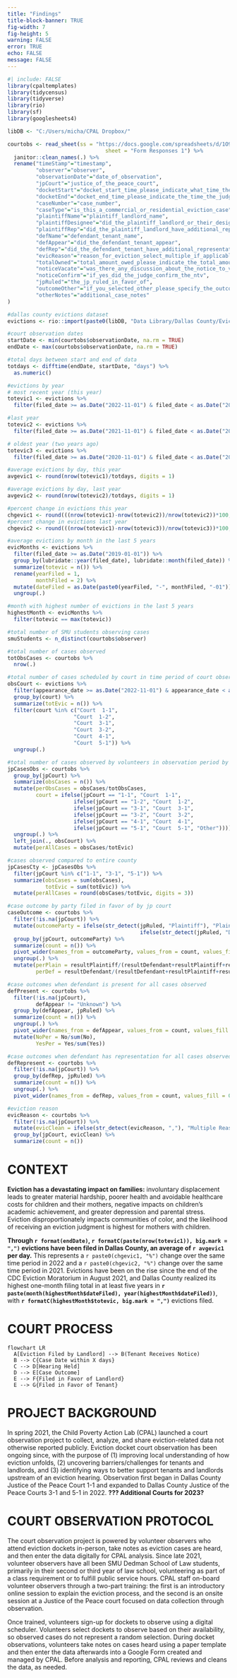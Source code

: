 ```yaml
---
title: "Findings"
title-block-banner: TRUE
fig-width: 7
fig-height: 5
warning: FALSE
error: TRUE
echo: FALSE
message: FALSE
---
```


```r
#| include: FALSE
library(cpaltemplates)
library(tidycensus)
library(tidyverse)
library(rio)
library(sf)
library(googlesheets4)

libDB <- "C:/Users/micha/CPAL Dropbox/"

courtobs <- read_sheet(ss = "https://docs.google.com/spreadsheets/d/1O9P06SgvZ_nRGc64W2OsSjyX9iCS_LkcsG9087HNTuk",
                               sheet = "Form Responses 1") %>%
  janitor::clean_names(.) %>%
  rename("timeStamp"="timestamp",
         "observer"="observer",
         "observationDate"="date_of_observation",
         "jpCourt"="justice_of_the_peace_court",
         "docketStart"="docket_start_time_please_indicate_what_time_the_judge_called_the_first_case_on_the_docket_use_format_hh_mm_and_specify_am_or_pm_e_g_09_32_am",
         "docketEnd"="docket_end_time_please_indicate_the_time_the_judge_finished_hearing_the_last_case_on_the_docket_use_format_hh_mm_and_specify_am_or_pm_e_g_12_34_pm",
         "caseNumber"="case_number",
         "caseType"="is_this_a_commercial_or_residential_eviction_case",
         "plaintiffName"="plaintiff_landlord_name",
         "plaintiffDesignee"="did_the_plaintiff_landlord_or_their_designee_like_a_property_manager_appear",
         "plaintiffRep"="did_the_plaintiff_landlord_have_additional_representation_of_some_kind",
         "defName"="defendant_tenant_name",
         "defAppear"="did_the_defendant_tenant_appear",
         "defRep"="did_the_defendant_tenant_have_additional_representation_of_some_kind",
         "evicReason"="reason_for_eviction_select_multiple_if_applicable",
         "totalOwned"="total_amount_owed_please_indicate_the_total_amount_that_the_judge_or_landlord_states_is_owed_include_the_sum_of_rent_or_damages_owed_plus_court_costs_use_format_xxxx_xx_for_example_1234_50",
         "noticeVacate"="was_there_any_discussion_about_the_notice_to_vacate_ntv",
         "noticeConfirm"="if_yes_did_the_judge_confirm_the_ntv",
         "jpRuled"="the_jp_ruled_in_favor_of",
         "outcomeOther"="if_you_selected_other_please_specify_the_outcome_of_the_case_below",
         "otherNotes"="additional_case_notes"
)

#dallas county evictions dataset
evictions <- rio::import(paste0(libDB, "Data Library/Dallas County/Eviction Records/Data/Dallas County Eviction Master/EvictionRecords_Master.csv"))

#court observation dates
startDate <- min(courtobs$observationDate, na.rm = TRUE)
endDate <- max(courtobs$observationDate, na.rm = TRUE)

#total days between start and end of data
totdays <- difftime(endDate, startDate, "days") %>%
  as.numeric()

#evictions by year
# most recent year (this year)
totevic1 <- evictions %>%
  filter(filed_date >= as.Date("2022-11-01") & filed_date < as.Date("2023-04-20"))

#last year
totevic2 <- evictions %>%
  filter(filed_date >= as.Date("2021-11-01") & filed_date < as.Date("2022-04-20"))

# oldest year (two years ago)
totevic3 <- evictions %>%
  filter(filed_date >= as.Date("2020-11-01") & filed_date < as.Date("2021-04-20"))

#average evictions by day, this year
avgevic1 <- round(nrow(totevic1)/totdays, digits = 1)

#average evictions by day, last year
avgevic2 <- round(nrow(totevic2)/totdays, digits = 1)

#percent change in evictions this year
chgevic1 <- round(((nrow(totevic1)-nrow(totevic2))/nrow(totevic2))*100, digits = 1)
#percent change in evictions last year
chgevic2 <- round(((nrow(totevic1)-nrow(totevic3))/nrow(totevic3))*100, digits = 1)

#average evictions by month in the last 5 years
evicMonths <- evictions %>%
  filter(filed_date >= as.Date("2019-01-01")) %>%
  group_by(lubridate::year(filed_date), lubridate::month(filed_date)) %>%
  summarize(totevic = n()) %>%
  rename(yearFiled = 1,
         monthFiled = 2) %>%
  mutate(dateFiled = as.Date(paste0(yearFiled, "-", monthFiled, "-01"))) %>%
  ungroup(.)

#month with highest number of evictions in the last 5 years
highestMonth <- evicMonths %>%
  filter(totevic == max(totevic))

#total number of SMU students observing cases
smuStudents <- n_distinct(courtobs$observer)

#total number of cases observed
totObsCases <- courtobs %>%
  nrow(.)

#total number of cases scheduled by court in time period of court observations
obsCourt <- evictions %>%
  filter(appearance_date >= as.Date("2022-11-01") & appearance_date < as.Date("2023-04-20")) %>%
  group_by(court) %>%
  summarize(totEvic = n()) %>%
  filter(court %in% c("Court  1-1",
                     "Court  1-2",
                     "Court  3-1",
                     "Court  3-2",
                     "Court  4-1",
                     "Court  5-1")) %>%
  ungroup(.)

#total number of cases observed by volunteers in observation period by court
jpCasesObs <- courtobs %>%
  group_by(jpCourt) %>%
  summarize(obsCases = n()) %>%
  mutate(perObsCases = obsCases/totObsCases,
         court = ifelse(jpCourt == "1-1", "Court  1-1",
                     ifelse(jpCourt == "1-2", "Court  1-2",
                     ifelse(jpCourt == "3-1", "Court  3-1",
                     ifelse(jpCourt == "3-2", "Court  3-2",
                     ifelse(jpCourt == "4-1", "Court  4-1",
                     ifelse(jpCourt == "5-1", "Court  5-1", "Other"))))))) %>%
  ungroup(.) %>%
  left_join(., obsCourt) %>%
  mutate(perAllCases = obsCases/totEvic)

#cases observed compared to entire county
jpCasesCty <- jpCasesObs %>%
  filter(jpCourt %in% c("1-1", "3-1", "5-1")) %>%
  summarize(obsCases = sum(obsCases),
            totEvic = sum(totEvic)) %>%
  mutate(perAllCases = round(obsCases/totEvic, digits = 3))

#case outcome by party filed in favor of by jp court
caseOutcome <- courtobs %>%
  filter(!is.na(jpCourt)) %>%
  mutate(outcomeParty = ifelse(str_detect(jpRuled, "Plaintiff"), "Plaintiff",
                                          ifelse(str_detect(jpRuled, "Defendant"), "Defendant", "Other"))) %>%
  group_by(jpCourt, outcomeParty) %>%
  summarize(count = n()) %>%
  pivot_wider(names_from = outcomeParty, values_from = count, values_fill = 0, names_prefix = "result") %>%
  ungroup(.) %>%
  mutate(perPlain = resultPlaintiff/(resultDefendant+resultPlaintiff+resultOther),
         perDef = resultDefendant/(resultDefendant+resultPlaintiff+resultOther))

#case outcomes when defendant is present for all cases observed
defPresent <- courtobs %>%
  filter(!is.na(jpCourt),
         defAppear != "Unknown") %>%
  group_by(defAppear, jpRuled) %>%
  summarize(count = n()) %>%
  ungroup(.) %>%
  pivot_wider(names_from = defAppear, values_from = count, values_fill = 0) %>%
  mutate(NoPer = No/sum(No),
         YesPer = Yes/sum(Yes))

#case outcomes when defendant has representation for all cases observed
defRepresent <- courtobs %>%
  filter(!is.na(jpCourt)) %>%
  group_by(defRep, jpRuled) %>%
  summarize(count = n()) %>%
  ungroup(.) %>%
  pivot_wider(names_from = defRep, values_from = count, values_fill = 0)

#eviction reason
evicReason <- courtobs %>%
  filter(!is.na(jpCourt)) %>%
  mutate(evicClean = ifelse(str_detect(evicReason, ","), "Multiple Reasons", evicReason)) %>%
  group_by(jpCourt, evicClean) %>%
  summarize(count = n())
```

# CONTEXT

**Eviction has a devastating impact on families:** involuntary displacement leads to greater material
hardship, poorer health and avoidable healthcare costs for children and their mothers, negative
impacts on children’s academic achievement, and greater depression and parental stress. Eviction
disproportionately impacts communities of color, and the likelihood of receiving an eviction judgment is
highest for mothers with children.

**Through `r format(endDate)`, `r formatC(paste(nrow(totevic1)), big.mark = ",")` evictions have been filed in Dallas County, an average of `r avgevic1` per day.**
This represents a `r paste0(chgevic1, "%")` change over the same time period in 2022 and a `r paste0(chgevic2, "%")` change over the same
time period in 2021. Evictions have been on the rise since the end of the CDC Eviction Moratorium in August 2021, and Dallas County realized its highest one-month filing total in at least five years in **`r paste(month(highestMonth$dateFiled), year(highestMonth$dateFiled))`**, with **`r formatC(highestMonth$totevic, big.mark = ",")`** evictions filed.

# COURT PROCESS

```mermaid
flowchart LR
  A[Eviction Filed by Landlord] --> B(Tenant Receives Notice)
  B --> C{Case Date within X days}
  C --> D[Hearing Held]
  D --> E[Case Outcome]
  E --> F{Filed in Favor of Landlord}
  E --> G{Filed in Favor of Tenant}
```

# PROJECT BACKGROUND

In spring 2021, the Child Poverty Action Lab (CPAL) launched a court observation project to collect,
analyze, and share eviction-related data not otherwise reported publicly. Eviction docket court observation
has been ongoing since, with the purpose of (1) improving local understanding of how eviction unfolds,
(2) uncovering barriers/challenges for tenants and landlords, and (3) identifying ways to better support
tenants and landlords upstream of an eviction hearing. Observation first began in Dallas County Justice
of the Peace Court 1-1 and expanded to Dallas County Justice of the Peace Courts 3-1 and 5-1 in 2022. **??? Additional Courts for 2023?**

# COURT OBSERVATION PROTOCOL

The court observation project is powered by volunteer observers who attend eviction dockets in-person,
take notes as eviction cases are heard, and then enter the data digitally for CPAL analysis. Since late
2021, volunteer observers have all been SMU Dedman School of Law students, primarily in their second
or third year of law school, volunteering as part of a class requirement or to fulfill public service hours.
CPAL staff on-board volunteer observers through a two-part training: the first is an introductory online
session to explain the eviction process, and the second is an onsite session at a Justice of the Peace
court focused on data collection through observation.

Once trained, volunteers sign-up for dockets to observe using a digital scheduler. Volunteers select
dockets to observe based on their availability, so observed cases do not represent a random selection.
During docket observations, volunteers take notes on cases heard using a paper template and then enter
the data afterwards into a Google Form created and managed by CPAL. Before analysis and reporting,
CPAL reviews and cleans the data, as needed.
